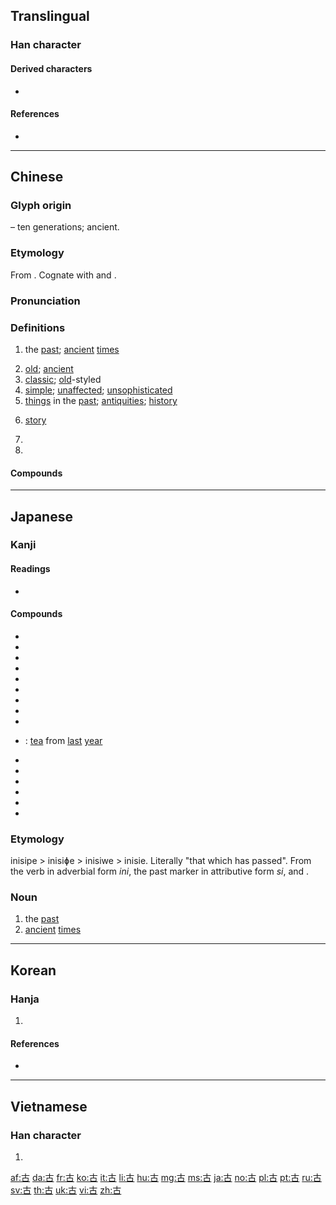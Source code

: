 {{character info/new}}
{{also|吉|𠮷}}
==Translingual==

===Han character===
{{Han char|rn=30|rad=口|as=02|sn=5|four=40600|canj=JR|ids=⿱十口}}

====Derived characters====
*{{lang|mul|[[固]] [[周]] [[苦]] [[胡]] [[辜]] [[姑]] [[居]] [[怙]] [[沽]] [[蛄]] [[故]] [[枯]] [[鈷]] [[詁]] [[鴣]]}}

====References====
* {{Han ref|kx=0171.080|dkj=03233|dj=0380.060|hdz=10568.030|uh=53E4|ud=21476|bh=A56A|bd=42346}}

----

==Chinese==
{{zh-forms|alt=𠖠-archaic}}

===Glyph origin===
{{Han etyl}}
{{Han compound|十|t1=ten|口|t2=mouth; generation|ls=ic}} – ten generations; ancient.

===Etymology===
From {{inh|zh|sit-pro|*r-ga||old}}. Cognate with {{och-l|故|old things; former; dead}} and {{cog|bo|རྒ་བ||to be old; aged}}.

===Pronunciation===
{{zh-pron
|m=gǔ
|c=gu2
|h=pfs=kú
|mn=kó͘
|w=2ku
|mc=y
|oc=y
|ma=
|cat=a,pn
}}

===Definitions===
{{zh-hanzi}}

# the [[past]]; [[ancient]] [[times]]
#: {{zh-x|古今|'''ancient''' and modern '''time'''s}}
# [[old]]; [[ancient]]
# [[classic]]; [[old]]-styled
# [[simple]]; [[unaffected]]; [[unsophisticated]]
# [[thing]]s in the [[past]]; [[antiquities]]; [[history]]
# {{lb|zh|Cantonese|Hakka|Min Nan}} [[story]]
#: {{zh-x|講古|to tell a '''story'''|C}}
# {{zh-abbrev|古體詩|ancient-style poem}}
# {{surname|lang=zh}}

====Compounds====
{{zh-der|古奧|古巴|古板|古幣|古剎|古城|古祠|古瓷|古代|古道|古道熱腸|古典|古典主義|古調不彈|古董|古動物學|古都|古爾邦節|古方|古方兒|古風|古怪|古國|古畫|古話|古籍|古記|古跡/古蹟/古迹|古今|古今中外|古井無波|古勁|古舊|古來|古蘭經|古老|古老肉|古曆|古廟|古墓|古樸|古氣|古錢|古琴|古趣|古人|古色古香|古生代|古生界|古生物|古詩|古時|古書|古體詩|古銅色|古玩|古往今來|古為今用|古文|古文字|古物|古昔|古稀|古訓|古雅|古諺|古音|古語|古猿|古遠|古箏|古植物學|古裝|古拙|中古|七古|上古|不古|五古|亙古|仿古|作古|來古|先古|千古|博古|反古|古井|古作|古例|古制|古厝|古史|古堡|古妝|古始|古學|古寫|古寺|古屋|古式|古德|古意|古憋|古早|古晉|古本|古柯|古槧|古樂|古法|古渡|古玉|古磚|古籀|古者|古賢|古賦|古遊|古邈|古鄰|古銅|古門|古陸|古隸|古韻|大古|太古|好古|希古|師古|弔古|往古|待古|復古|慕古|懷古|振古|擬古|敻古|暮古|曠古|汲古|治古|泥古|淳古|特古|玍古|疑古|盤古|萬古|稽古|積古|終古|考古|自古|覽古|訪古|說古|講古|變古|轢古|近古|述古|遠古|邃古|高古}}

----

==Japanese==

===Kanji===
{{ja-kanji|grade=2|rs=口02}}

====Readings====
* {{ja-readings
|goon=[[く]] (ku)
|kanon=[[こ]] (ko)
|kun=[[ふるい]] ([[古い]], furui), [[いにしえ]] (inishie) > [[いにしへ]] (inishihe)}}

====Compounds====
{{der-top|Compounds}}
* {{ja-r|古意|こい}}
* {{ja-r|古雅|こが}}
* {{ja-r|古稀|こき}}
* {{ja-r|古今|ここん}}
* {{ja-r|古参|こさん}}
* {{ja-r|古址|こし}}
* {{ja-r|古式|こしき}}
* {{ja-r|古色|こしょく}}
* {{ja-r|古称|こしょう}}
* {{ja-r|古茶|こちゃ}}: [[tea]] from [[last]] [[year]]
* {{ja-r|古典|こてん}}
* {{ja-r|古都|こと}}
* {{ja-r|古風|こふう}}
* {{ja-r|古文|こぶん}}
* {{ja-r|古来|こらい}}
* {{ja-r|名古屋|^なごや}}
{{der-bottom}}

===Etymology===
inisipe > inisiɸe > inisiwe > inisie.
Literally "that which has passed". From the verb {{m|ja|往ぬ|tr=inu|pass}} in adverbial form ''ini'', the past marker {{m|ja|き|tr=ki}} in attributive form ''si'', and {{m|ja|方|tr=pe||time, direction}}.

===Noun===
{{ja-noun|いにしえ|hhira=いにしへ}}

# the [[past]]
# [[ancient]] [[time]]s

----

==Korean==

===Hanja===
{{ko-hanja|hangeul=고|rv=go|mr=ko|eumhun=예|ehrv=ye|ehmr=ye|ehy=}}

# {{defn|lang=ko|sort=口02}}

====References====
* {{Hanja ref|nav=8041}}

----

==Vietnamese==

===Han character===
{{vi-hantu|[[cổ]], [[cỗ]], [[kẻ]], [[khương]]|rs=口02}}

# {{defn|lang=vi|sort=口02}}

[[af:古]]
[[da:古]]
[[fr:古]]
[[ko:古]]
[[it:古]]
[[li:古]]
[[hu:古]]
[[mg:古]]
[[ms:古]]
[[ja:古]]
[[no:古]]
[[pl:古]]
[[pt:古]]
[[ru:古]]
[[sv:古]]
[[th:古]]
[[uk:古]]
[[vi:古]]
[[zh:古]]
